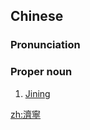 ==Chinese==
{{zh-forms|s=济宁}}

===Pronunciation===
{{zh-pron
|m=Jǐníng
|c=zai3 ning4
|cat=pn
}}

===Proper noun===
{{zh-proper noun}}

# [[Jining]]

{{zh-cat|Cities}}

[[zh:濟寧]]